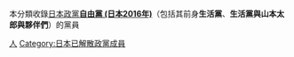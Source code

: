 本分類收錄[[日本政黨|日本政黨]]'''[[自由黨_(日本2016年)|自由黨 (日本2016年)]]'''（包括其前身'''生活黨'''、'''生活黨與山本太郎與夥伴們'''）的黨員

{{DEFAULTSORT:Jiyuu Tou}}
[[Category:自由黨_(日本2016年)|人]]
[[Category:日本已解散政黨成員|Category:日本已解散政黨成員]]